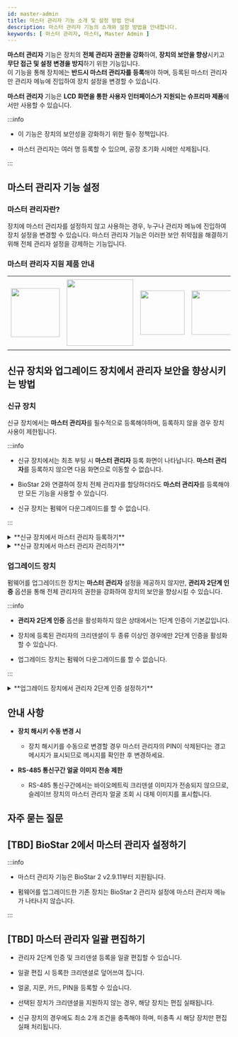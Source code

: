 ```yaml
---
id: master-admin
title: 마스터 관리자 기능 소개 및 설정 방법 안내
description: 마스터 관리자 기능의 소개와 설정 방법을 안내합니다.
keywords: [ 마스터 관리자, 마스터, Master Admin ]
---
```


**마스터 관리자** 기능은 장치의 **전체 관리자 권한을 강화**하여, **장치의 보안을 향상**시키고 **무단 접근 및 설정 변경을 방지**하기 위한 기능입니다.<br/>이 기능을 통해 장치에는 **반드시 마스터 관리자를 등록**해야 하며, 등록된 마스터 관리자만 관리자 메뉴에 진입하여 장치 설정을 변경할 수 있습니다.

**마스터 관리자** 기능은 **LCD 화면을 통한 사용자 인터페이스가 지원되는 슈프리마 제품**에서만 사용할 수 있습니다.

:::info

* 이 기능은 장치의 보안성을 강화하기 위한 필수 정책입니다.

* 마스터 관리자는 여러 명 등록할 수 있으며, 공장 초기화 시에만 삭제됩니다.

:::

## 마스터 관리자 기능 설정

### 마스터 관리자란?

장치에 마스터 관리자를 설정하지 않고 사용하는 경우, 누구나 관리자 메뉴에 진입하여 장치 설정을 변경할 수 있습니다. 마스터 관리자 기능은 이러한 보안 취약점을 해결하기 위해 전체 관리자 설정을 강제하는 기능입니다.

### 마스터 관리자 지원 제품 안내

<Table className='component'>
<Tbody>
<Row className='center white'>

<Td><Image src='/img/techdochub/BioStation 3-Front.png' className='none' alone width='110px'/></Td>

<Td><Image src='/img/techdochub/BioStation 2a-front.png' className='none' alone width='150px' /></Td>

<Td><Image src='/img/techdochub/BioLite N2-Front.png' className='none' alone width='100px' /></Td>

<Td><Image src='/img/techdochub/X-Station 2-DPB-APB-Front.png' className='none' alone width='100px' /></Td>

<Td><Image src='/img/techdochub/X-Station 2-ODPB-OAPB-Front.png' className='none' alone width='100px' /></Td>

<Td><Image src='/img/techdochub/X-Station 2-QDPB-QAPB-Front.png' className='none' alone width='90px' /></Td>

</Row>
<Row className='center'>

<Td>**BioStation 3**<br/>[BS3-DB]<br/>[BS3-APWB]</Td>

<Td>**BioStation 2a**<br/>[BS2A-ODPB]<br/>[BS2A-OAPWB]</Td>

<Td>**BioLite N2**<br/>[BLN2-ODB]<br/>[BLN2-OAB]<br/>[BLN2-PAB]</Td>

<Td>**X-Station 2**<br/>[XS2-DPB]<br/>[XS2-APB]</Td>

<Td>**X-Station 2**<br/>[XS2-ODPB]<br/>[XS2-OAPB]</Td>

<Td>**X-Station 2**<br/>[XS2-QDPB]<br/>[XS2-QAPB]</Td>

</Row>
</Tbody>
</Table>

## 신규 장치와 업그레이드 장치에서 관리자 보안을 향상시키는 방법

### 신규 장치

신규 장치에서는 **마스터 관리자**를 필수적으로 등록해야하며, 등록하지 않을 경우 장치 사용이 제한됩니다.

:::info

* 신규 장치에서는 최초 부팅 시 **마스터 관리자** 등록 화면이 나타납니다. **마스터 관리자**를 등록하지 않으면 다음 화면으로 이동할 수 없습니다.

* BioStar 2와 연결하여 장치 전체 관리자를 할당하더라도 **마스터 관리자**를 등록해야만 모든 기능을 사용할 수 있습니다.

* 신규 장치는 펌웨어 다운그레이드를 할 수 없습니다.

:::

<details>
<summary>**신규 장치에서 마스터 관리자 등록하기**</summary>

#### 신규 장치에서 마스터 관리자 등록하기

1. 신규 장치를 최초 부팅하면 **마스터 관리자** 등록 화면이 나타납니다.

    <Image src='/img/techdochub/setting-master-admin-1.png' caption width='300px' />

1. **마스터 관리자**를 등록하기 위해 최소 두 종류 이상의 크리덴셜을 등록해야 합니다. 원하는 크리덴셜 두 종류를 선택하여 등록하세요.

    <Image src='/img/techdochub/setting-master-admin-2.png' caption width='300px' />

    **마스터 관리자**에 등록할 수 있는 크리덴셜은 다음과 같습니다.

    <Table>
      <Tbody>
      <Row>
        <Th>크리덴셜 종류</Th>
        <Th>등록 가능 개수</Th>
        <Th>세부 조건</Th>
      </Row>
      <Row>
        <Td>카드</Td>
        <Td>최대 4개</Td>
        <Td>CSN, Wiegand 타입만 지원<br/>동일 타입 내 중복 등록 불가</Td>
      </Row>
      <Row>
        <Td>얼굴</Td>
        <Td>최대 2개</Td>
        <Td>동종 알고리즘 탑재 장치에서만 등록 가능<br/>IR Face, Visual Face 모델로 구분</Td>
      </Row>
      <Row>
        <Td>지문</Td>
        <Td>최대 2개</Td>
        <Td>유효성 검사 기능은 제공하지 않음</Td>
      </Row>
      <Row>
        <Td>PIN</Td>
        <Td>1개</Td>
        <Td>최소 8자리 이상</Td>
      </Row>
      </Tbody>
    </Table>

    :::note

    **등록 조건**

    * 최소 두 종류 이상의 크리덴셜을 등록해야 합니다.

    * 신규 장치와 업그레이드 장치 모두 동일한 조건이 적용됩니다.

    * 장치가 지원하는 모든 크리덴셜을 인증 수단으로 사용할 수 있습니다.

    :::

1. 두 종류 이상의 크리덴셜을 등록한 후, **완료** 버튼을 누르면 **마스터 관리자** 등록이 완료됩니다.

    <Image src='/img/techdochub/setting-master-admin-3.png' caption width='300px' />

{/* :::warning

**마스터 관리자 미등록 시 경고 메시지**

마스터 관리자 또는 그에 준하는 설정이 되어 있지 않은 경우, 설정 저장 시 경고 팝업 메시지로 안내합니다.

<Image src='/img/techdochub/no-register-master-admin.png' alone caption />

::: */}

</details>

<details>
<summary>**신규 장치에서 마스터 관리자 관리하기**</summary>

#### 신규 장치에서 마스터 관리자 관리하기

신규 장치에서 **마스터 관리자** 설정은 **설정 → 장치 → 마스터 관리자** 메뉴에서 변경할 수 있습니다.

<div className='grid-container'>

<Image src='/img/techdochub/edit-master-admin-1.png' caption width='300px' />

<Image src='/img/techdochub/setting-master-admin-4.png' caption width='300px' />

</div>

</details>

### 업그레이드 장치

펌웨어를 업그레이드한 장치는 **마스터 관리자** 설정을 제공하지 않지만, **관리자 2단계 인증** 옵션을 통해 전체 관리자의 권한을 강화하여 장치의 보안을 향상시킬 수 있습니다.

:::info

* **관리자 2단계 인증** 옵션을 활성화하지 않은 상태에서는 1단계 인증이 기본값입니다.

* 장치에 등록된 관리자의 크리덴셜이 두 종류 이상인 경우에만 2단계 인증을 활성화할 수 있습니다.

* 업그레이드 장치는 펌웨어 다운그레이드를 할 수 없습니다.

:::

<details>
<summary>**업그레이드 장치에서 관리자 2단계 인증 설정하기**</summary>

#### 업그레이드 장치에서 관리자 2단계 인증 설정하기 {#admin-two-step-authentication}

**설정 → 장치 → 관리자 2단계 인증** 메뉴에서 관리자 2단계 인증을 활성화할 수 있습니다.

* **관리자 2단계 인증** 옵션은 기존에 사용하던 장치에서 펌웨어를 최신 버전으로 업그레이드 한 경우에만 표시됩니다.

<Image src='/img/techdochub/setting-two-step-authentication.png' caption width='300px' />

:::info

* **관리자 2단계 인증** 옵션은 슬레이브 장치에서는 표시되지 않습니다.

* 모든 관리자에게 두 종류 이상의 크리덴셜이 등록되어 있지 않을 때 활성화 시 설정이 실패하며 에러 메시지가 표시됩니다.

<Image src='/img/techdochub/error-two-step-authentication.png' caption width='300px' />

:::

:::warning

* **관리자 2단계 인증**을 활성화한 후 모든 관리자의 크리덴셜을 2종 미만으로 삭제하면, BioStar 2에 연결할 수 없는 상황에서 관리자 메뉴에 접근할 수 없게 됩니다. 따라서 관리자 크리덴셜을 삭제할 때는 각별한 주의가 필요합니다.

:::

</details>

## 안내 사항

* **장치 해시키 수동 변경 시**

  * 장치 해시키를 수동으로 변경할 경우 마스터 관리자의 PIN이 삭제된다는 경고 메시지가 표시되므로 메시지를 확인한 후 변경하세요.

* **RS-485 통신구간 얼굴 이미지 전송 제한**

  * RS-485 통신구간에서는 바이오메트릭 크리덴셜 이미지가 전송되지 않으므로, 슬레이브 장치의 마스터 관리자 얼굴 조회 시 대체 이미지를 표시합니다.


## 자주 묻는 질문


<FaqsItems data={FaqData} />


## [TBD] BioStar 2에서 마스터 관리자 설정하기

:::info

* 마스터 관리자 기능은 BioStar 2 v2.9.11부터 지원됩니다.

* 펌웨어를 업그레이드한 기존 장치는 BioStar 2 관리자 설정에 마스터 관리자 메뉴가 나타나지 않습니다.

:::

## [TBD] 마스터 관리자 일괄 편집하기

* 관리자 2단계 인증 및 크리덴셜 등록을 일괄 편집할 수 있습니다.

* 일괄 편집 시 등록한 크리덴셜로 덮어쓰여 집니다.

* 얼굴, 지문, 카드, PIN을 등록할 수 있습니다.

* 선택된 장치가 크리덴셜을 지원하지 않는 경우, 해당 장치는 편집 실패됩니다.

* 신규 장치의 경우에도 최소 2개 조건을 충족해야 하며, 미충족 시 해당 장치만 편집 실패 처리됩니다.